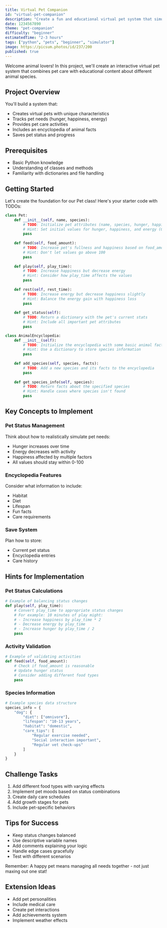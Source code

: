 ```yaml
---
title: Virtual Pet Companion
id: "virtual-pet-companion"
description: "Create a fun and educational virtual pet system that simulates pet care and animal facts!"
date: 1234567890
theme: "pet-companion"
difficulty: "beginner"
estimatedTime: "2-3 hours"
tags: ["python", "pets", "beginner", "simulator"]
image: https://picsum.photos/id/237/200
published: true
---
```


Welcome animal lovers! In this project, we'll create an interactive virtual pet system that combines pet care with educational content about different animal species.

## Project Overview
You'll build a system that:
- Creates virtual pets with unique characteristics
- Tracks pet needs (hunger, happiness, energy)
- Provides pet care activities
- Includes an encyclopedia of animal facts
- Saves pet status and progress

## Prerequisites
- Basic Python knowledge
- Understanding of classes and methods
- Familiarity with dictionaries and file handling

## Getting Started
Let's create the foundation for our Pet class! Here's your starter code with TODOs:

```python
class Pet:
    def __init__(self, name, species):
        # TODO: Initialize pet attributes (name, species, hunger, happiness, energy)
        # Hint: Set initial values for hunger, happiness, and energy (0-100)
        pass
        
    def feed(self, food_amount):
        # TODO: Increase pet's fullness and happiness based on food_amount
        # Hint: Don't let values go above 100
        pass
    
    def play(self, play_time):
        # TODO: Increase happiness but decrease energy
        # Hint: Consider how play_time affects the values
        pass
    
    def rest(self, rest_time):
        # TODO: Increase energy but decrease happiness slightly
        # Hint: Balance the energy gain with happiness loss
        pass
    
    def get_status(self):
        # TODO: Return a dictionary with the pet's current stats
        # Hint: Include all important pet attributes
        pass

class AnimalEncyclopedia:
    def __init__(self):
        # TODO: Initialize the encyclopedia with some basic animal facts
        # Hint: Use a dictionary to store species information
        pass
    
    def add_species(self, species, facts):
        # TODO: Add a new species and its facts to the encyclopedia
        pass
    
    def get_species_info(self, species):
        # TODO: Return facts about the specified species
        # Hint: Handle cases where species isn't found
        pass
```

## Key Concepts to Implement

### Pet Status Management
Think about how to realistically simulate pet needs:
- Hunger increases over time
- Energy decreases with activity
- Happiness affected by multiple factors
- All values should stay within 0-100

### Encyclopedia Features
Consider what information to include:
- Habitat
- Diet
- Lifespan
- Fun facts
- Care requirements

### Save System
Plan how to store:
- Current pet status
- Encyclopedia entries
- Care history

## Hints for Implementation

### Pet Status Calculations
```python
# Example of balancing status changes
def play(self, play_time):
    # Convert play_time to appropriate status changes
    # For example: 10 minutes of play might:
    # - Increase happiness by play_time * 2
    # - Decrease energy by play_time
    # - Increase hunger by play_time / 2
    pass
```

### Activity Validation
```python
# Example of validating activities
def feed(self, food_amount):
    # Check if food_amount is reasonable
    # Update hunger status
    # Consider adding different food types
    pass
```

### Species Information
```python
# Example species data structure
species_info = {
    "dog": {
        "diet": ["omnivore"],
        "lifespan": "10-13 years",
        "habitat": "domestic",
        "care_tips": [
            "Regular exercise needed",
            "Social interaction important",
            "Regular vet check-ups"
        ]
    }
}
```

## Challenge Tasks
1. Add different food types with varying effects
2. Implement pet moods based on status combinations
3. Create daily care schedules
4. Add growth stages for pets
5. Include pet-specific behaviors

## Tips for Success
- Keep status changes balanced
- Use descriptive variable names
- Add comments explaining your logic
- Handle edge cases gracefully
- Test with different scenarios

Remember: A happy pet means managing all needs together - not just maxing out one stat!

## Extension Ideas
- Add pet personalities
- Include medical care
- Create pet interactions
- Add achievements system
- Implement weather effects